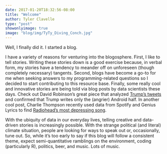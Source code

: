 ```yaml
---
date: 2017-01-20T18:32:56-08:00
title: "Welcome"
author: Tyler Clavelle
type: "post"
showonlyimage: true
image: "blog/img/TyTy_Diving_Conch.jpg"
---
```


Well, I finally did it. I started a blog.

I have a variety of reasons for venturing into the blogosphere. First, I like to tell stories. Writing these stories down is a good exercise because, in verbal form, my stories have a tendency to meander off on unforeseen (though completely necessary) tangents. Second, blogs have become a go-to for me when seeking answers to my programming-related questions so I decided to start contributing to this resource base. Finally, some really cool and innovative stories are being told via blog posts by data scientists these days. Check out David Robinson's great piece that analyzed [Trump's tweets](http://varianceexplained.org/r/trump-tweets/) and confirmed that Trump writes only the (angrier) Android half. In another cool post, Charlie Thompson recently used data from Spotify and Genius Lyrics to find [Radiohead's most depressing song](http://rcharlie.com/2017-02-16-fitteR-happieR/). 

With the ubiquity of data in our everyday lives, telling creative and data-driven stories is increasingly possible. With the strange political (and literal) climate situation, people are looking for ways to speak out or, occasionally, tune out. So, while it's too early to say if this blog will follow a consistent theme, expect semi-quantitative ramblings on the environment, coding (particularly R), politics, beer, and music. Lots of music. 
